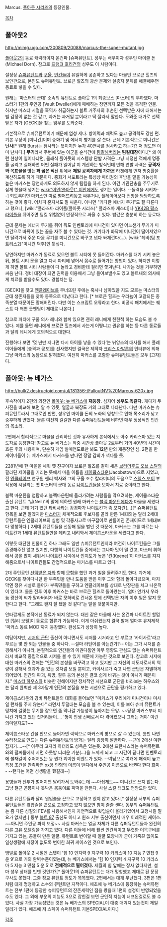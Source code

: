 Marcus. [[폴아웃 시리즈]]의 등장인물.

[[목차]]

== 폴아웃2 ==
http://mimg.ugo.com/200809/20088/marcus-the-super-mutant.jpg

[[폴아웃2]]의 동료 캐릭터이자 온건파 [슈퍼뮤턴트]. 성우는 배우이자 성우인 마이클 돈(Michael Dorn). 참고로 [[프랭크 호리건]]의 성우도 이 사람이다.

설정상 [[슈퍼뮤턴트]]와 [[구울]], [[인간]]들이 유일하게 공존하고 있다는 마을인 브로큰 힐즈의 보안관으로, 본인도 슈퍼뮤턴트. 브로큰 힐즈의 광산 문제와 실종자 문제를 해결해주면 동료로 넣을 수 있다.

원래는 '마스터의 군대' 소속의 뮤턴트로 폴아웃 1의 최종보스 [마스터]의 부하였다. 마스터가 1편의 주인공 [Vault Dweller]에게 패배하는 장면까지 모든 것을 목격한 인물. 하지만 마스터 시절을 흑역사 취급하는지 볼트 거주자의 후손인 선택받은 자에 대해서는 별 감정이 없는 것 같고, 과거는 과거일 뿐이라고 딱 잘라서 말한다. 도와준 대가로 선택받은 자가 [GECK]을 찾는 임무를 도와준다. 

기본적으로 슈퍼뮤턴트이기 때문에 엄청 세다. 방어력과 체력도 높고 공격력도 강한 편. 기본 무장이 [미니건]이며 중화기 및 에너지 병기를 잘 쓴다. 근데 기본적으로 미니건은 '''난사'''[* 원래 Burst는 점사라는 뜻이지만 누가 40연사를 점사라고 하는가? 저 정도면 이미 난사다.] '''무기'''라서 주변에 있는 아군을 순식간에 [[팀킬]]해버리는 '''팀킬대장'''이다.[* 왜 이런 현상이 일어나냐면, 클래식 폴아웃의 시스템상 단발 사격은 그냥 지정한 적에게 명중률 굴리고 실패하면 어떤 실패가 일어날 지 계산하는 방식인데 반해 연발 사격은 '''공격자와 목표물을 잇는 꽤 굵은 직선''' 위에서 '''제일 공격자에게 가까운''' 타겟에게 먼저 명중률을 계산하도록 하기 때문이다. 중화기 서포트라는 특성상 파티원의 후방을 맡을 가능성이 높은 마커스는 당연하게도 의도하지 않게 팀킬을 하게 된다. 이건 기관단총을 주무기로 삼게 했을때 생기는 [[wiki:"이안(폴아웃)" 이안]]에게도 생기는 일이다. --돌격을 시키자--] 되도록이면 마커스만 따로 떨어뜨려놓고 싸우거나, 플레이어보다 전방을 담당하도록 하는 것이 좋다. 어차피 혼자서도 잘 싸운다. 아니면 "커다란 에너지 무기"도 잘 다룬다고 했으니, [wiki:"플라즈마 라이플(폴아웃 시리즈)" 플라즈마 캐스터]나 [[YK42B 펄스 라이플]]을 쥐어주면 팀킬 위험없이 안정적으로 싸울 수 있다. 밥값은 충분히 하는 동료다. 

근데 문제는 에너지 무기를 쥐어 줘도 인벤토리에 미니건이 있다면 어느샌가 무기가 미니건으로 바뀌어 있는 꼴을 자주 볼 수 있다는 것. 거기다가 바닥에 미니건이 떨어져있으면 달려가서 주운 다음 무기를 미니건으로 바꾸고 냅다 쏴제낀다(…). [wiki:"헤비(팀 포트리스2)"미니건 덕후]인 듯싶다.

당연하지만 마커스가 동료로 있으면 볼트 시티에 못 들어간다. 마커스를 대기 시켜 놓은 뒤, 볼트 시티 문을 열고 다시 파티에 넣어서 꼼수로 들어가는 방법이 있다. 하지만 이렇게 하면 볼트 시티 사람들이 다 놀라고 경비한테 걸리면 쫓겨난다. 나가는 것을 거부하면 싸움 난다. 경비 대장이 되면 권력을 이용해서 그냥 들여보낼수도 있고 볼트내의 의사에게 치료를 받을수도 있다. 경험치는 덤.

[GECK]을 찾고 [[엔클레이브]]를 무너뜨린 후에는 혹시나 남아있을 지도 모르는 마스터의 군대 생존자들을 찾아 동쪽으로 떠났다고 한다. [* 브로큰 힐즈는 우라늄이 고갈되든 종족분열 때문이든 망해버린다. 다만 이는 스크립트 오류라고 한다. 비공식 패치에서는 퀘스트 다 깨면 굿엔딩이 제대로 나온다.]

참고로 파티에 구울 의사 레니와 함께 있으면 괜히 레니에게 친한척 하는 모습도 볼 수 있다. 예를 들면 레니에게 브로큰 힐즈에서 사는게 어떻냐고 권유를 하는 등 다른 동료들과 달리 레니에게 호의적으로 대한다.  

진행하다 보면 '몇 년만 지나면 다시 아이를 낳을 수 있다'는 뉘앙스의 대사를 해서 플레이어들에게 [충격과 공포]를 선사했지만 결국은 제작자 [[크리스 아발론]]의 인터뷰에 의해 그냥 마커스의 농담으로 밝혀졌다. 여전히 마커스를 포함한 슈퍼뮤턴트들은 모두 [고자]다.

== 폴아웃: 뉴 베가스 ==
http://bulk2.destructoid.com/ul/181356-/FalloutNV%20Marcus-620x.jpg

후속작이자 2편의 외전인 [[폴아웃: 뉴 베가스]]에 '''재등장.''' 심지어 '''성우도 똑같다.''' 게다가 두 사진을 비교해 보면 알 수 있듯, 얼굴과 복장도 거의 그대로 나타난다. 다만 마커스는 슈퍼뮤턴트라서 그대로인 반면, 성우인 마이클 돈의 노화의 영향으로 인해 목소리가 낮고 중후하게 변했다. 물론 여전히 걸걸한 다른 슈퍼뮤턴트들에 비하면 매우 정상적인 인간의 목소리.

2편에서 합리적으로 마을을 관리하던 것과 유사하게 본작에서도 아주 카리스마 있는 지도자로 등장한다! 참고로 뉴 베가스는 작중 시간상 폴아웃 2로부터 거의 40년의 시간이 흐른 후의 내용이며, 단순히 게임 발매연도로만 봐도 '''12년''' 만의 재등장인 셈. 2편을 한 게이머들이 뉴 베가스에서 마커스를 만나면 정말 감회가 색다를 듯.

2281년에 한 마을을 세워 옛 친구이자 브로큰 힐즈를 같이 세운 [[브라더후드 오브 스틸]]의 팔라딘 제이콥을 기리는 뜻에서 마을 이름을 [[제이콥스타운]](Jacobstown)으로 지었고, 전 [[엔클레이브]] 연구원 헨리 박사와 그의 구울 조수 칼라미티의 도움으로 [[스텔스 보이]] 부작용에 시달리는 옛 마스터의 군대 동료 [[나이트킨]]들을 모아서 치료 중이라고 한다.

블랙 마운틴을 염탐하고 블랙마운틴에 올라가려는 사람들을 막으려하는, 제이콥스타운 출신 뮤턴트 '닐(Neil)'의 말에 의하면 원래 마커스는 [[블랙 마운틴]]에다가 마을을 세웠다고 한다. 근데 거기 있던 [[타비사]]라는 강경파가 나이트킨과 좀 모자란(…)[* 슈퍼뮤턴트 항목을 보면 알겠지만 [[마스터]]가 체계적으로 후보자를 골라 만든 1세대와는 달리 2세대 뮤턴트들은 엔클레이브의 실험 및 각종사고로 마구잡이로 만들어진 존재이므로 1세대보다 멍청하다.] 2세대 뮤턴트들을 선동해 일을 벌인 것 때문에, 마커스는 그를 따르는 나이트킨과 1세대 뮤턴트들만을 데리고 내려와서 제이콥스타운을 세웠다고 한다.

이렇듯 대단한 인물이긴 하나 그래도 일반 슈퍼뮤턴트인지라 여전히 나이트킨들은 그를 존경해주진 않고 있지만, 다행히 나이트킨들 중에서는 그나마 맛이 덜 갔고, 마스터 휘하에서 공을 많이 세워서 나이트킨 사이에서 인지도가 높은 '킨(Keene)'이 마커스를 지지해줌으로서 나이트킨들도 간접적으로는 마커스를 따르고 있다.

2대 주인공인 [[선택받은 자]]와 함께 모험을 했던 과거 일을 들려주기도 한다. 과거에 GECK를 찾아다니던 한 부족민을 만나 도움을 받은 이후 그와 함께 돌아다녔으며, 마지막엔 정유 시설로 들어가 부족민들을 구하고 엔클레이브를 상대로 난장판을 치고 나온적이 있다고. 물론 전투 이후 마커스는 바로 브로큰 힐즈로 돌아왔는데, 얼마 안가서 우라늄 광산이 씨가 말라버리자 바로 모하비로 건너온 탓에 선택받은 자의 이후 일은 알지 못한다고 한다. "그래도 왠지 잘 됐을 것 같다"는 말을 덧붙이지만.

안타깝게도 본작에선 동료가 되지 않는다. 대신 같은 마을에 사는 온건파 나이트킨 할멈인 [릴리 보웬]이 동료로 합류가 가능하다. 이게 아쉬웠는지 결국 발매 얼마후 유저제작 '마커스 동료 MOD'까지 등장했다. 완성도가 상당히 높다.

여담이지만, [[시저의 군단]] 출신이 아니면서도 시저를 시저라고 안 부르고 '카이사르'라고 부르는 몇 안 되는 인물들 중 하나다. --설마 라틴어를 아는건가?-- 이는 그가 시저를 존경해서가 아니라, 본질적으로 인간들의 이권다툼엔 아무 영향도 관심도 없는 슈퍼뮤턴트라서 비교적 중립적으로 시저를 볼 수 있기 때문에 가능한 것으로 보인다. 참고로 시저에 대한 마커스의 견해는 "인간의 본성을 바꾸려고 하고 있지만 그 자신의 지도자로서의 역량이 강해서 효과가 좀 있는 것처럼 보일 뿐이고, 카이사르가 죽고 나면 군단은 자멸하게 되어있어. 인간의 파괴, 욕망, 질투 등의 본성은 결코 쉽게 바뀌는 것이 아니기 때문이지." [[미스터 하우스]]와 비슷한 견해이지만 정치적인 시선으로 군단을 바라보는 하우스와는 달리 완벽한 제 3자답게 인간의 본질을 보는 시선으로 군단을 평가하고 있다.

제이콥스타운의 경비 뮤턴트들의 대화를 들어보면 "마커스가 우리에게 미니건이나 미사일 런처를 주지 않는다" 라면서 투덜대는 모습을 볼 수 있는데, 이를 보아 슈퍼 뮤턴트가 덩치에 걸맞는 무기를 잡으면 좀 막나갈 가능성이 높아지는 모양. ~~당장 마커스부터 미니건 가지고 했던 짓거리들이…. '형이 인생 선배로서 다 겪어봤으니 그러는 거야' 이런 의미일지도?~~

제이콥스타운 건물 안으로 들어가면 락픽으로 마커스의 방으로 갈 수 있는데, 틈만 나면 수라장으로 만드는 다른 슈퍼뮤턴트의 방과는 달리 굉장히 깔끔하다. --근데 2에선 야한 잡지가….--[* 아무리 고자라 하더라도 성욕은 있는듯. 2에선 프란시스라는 슈퍼뮤턴트와의 팔씨름에서 지면 하룻밤 더러운 기분(…)을 느끼게 되고 그 시간이 끝나면 인벤토리에 볼재갈이 주어져있는 등 뭔가 괴이한 이벤트가 있다. --여담으로 여캐에 매력이 높고 특정 조건을 만족하면 xx용 인형의 이름이 [[탠디]]에서 주인공 이름으로 바뀐다 한다 흐미-- --탠디는 어떤 성생활을 했길래--]

용병들과 전투가 벌어지면 달려가서 도와주는데 ~~아쉽게도~~ 미니건은 쓰지 않는다. 그냥 철근 곤봉이나 못박은 몽둥이로 피떡을 만든다. 사실 스킬 태크도 언암드만 있다.

다른 뮤턴트들과 달리 윗입술을 끈으로 고정하고 있지 않고 있다.[* 설정상 서부의 슈퍼뮤턴트들은 윗입술을 끈으로 고정하고 있지 않으면 침이 줄줄 샌다. 동부의 슈퍼뮤턴트는 좀 다른 성질의 FEV를 사용해서인지 자연적으로 윗입술이 올라가있어서 고정시킬 필요가 없지만.] 동부 [[볼트 87]] 출신도 아니고 원조 서부 출신이면서 매우 이례적인 케이스. ~~아니면 주인공 파티 보정~~ 사실 마커스는 얼굴 자체가 다른 슈퍼뮤턴트들과 완전히 다른 고유 모델링을 가지고 있다. 다른 이들에 비해 훨씬 인간적이고 뚜렷한 이목구비를 가지고 있는, 공들여 만든 얼굴. 뮤턴트로 변이할 때 얼굴 모양새가 굳이 가죽끈 없이도 일상생활에 지장이 없도록 변이한 희귀 케이스인 것으로 보인다.

뱀발로 폴아웃 2 시절엔 스텟이 '힘 10 인지력 9 지구력 10 카리스마 10 지능 7 민첩 9 운 9'으로 거의 완벽수준이였는데, 뉴 베가스에서는 '힘 10 인지력 4 지구력 10 카리스마 5 지능 3 민첩 5 운 5'로 '''전체적으로 떨어졌다.''' 세월의 힘 앞에는 장사 없다지만, 설마 성우 상태를 빗댄 것인가?[* 폴아웃1의 슈퍼뮤턴트는 대개 멍청했고 제대로 된 문장 구사도 못했다. 그중 장교 뮤턴트 정도가 똑똑했다. 2편에서는 대개 무난했다. 3편은 1편처럼 대개 멍청하고 소수의 뮤턴트만 지적이다. 애초에 뉴 베가스에 등장하는 슈퍼뮤턴트는 전부 1편에 등장한 슈퍼뮤턴트의 잔존세력인 점을 봤을때 1편의 설정이 반영되었을 수도 있다. 그 외에 부운의 지능도 3으로 잡힌걸 보면 군인적 지능이 너프된걸로도 볼 수 있다. 사실 가장 가능성있는 것은 뉴 베가스의 SPECIAL이 대충 매겨져 있는것이 제일 일리가 있다. 애초에 저 스펙이 슈퍼뮤턴트 기본SPECIAL이다.]

[[각주]]
